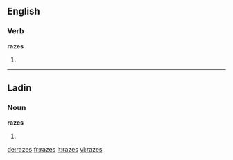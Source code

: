 ==English==

===Verb===
'''razes'''

# {{en-third-person singular of|raze}}
----
==Ladin==

===Noun===
'''razes'''

# {{plural of|raza|lang=lld}}

[[de:razes]]
[[fr:razes]]
[[it:razes]]
[[vi:razes]]